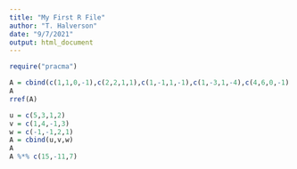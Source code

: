 ```yaml
---
title: "My First R File"
author: "T. Halverson"
date: "9/7/2021"
output: html_document
---
```


```r
require("pracma")
```
```r
A = cbind(c(1,1,0,-1),c(2,2,1,1),c(1,-1,1,-1),c(1,-3,1,-4),c(4,6,0,-1))
A
rref(A)
```
```r
u = c(5,3,1,2)
v = c(1,4,-1,3)
w = c(-1,-1,2,1)
A = cbind(u,v,w)
A
A %*% c(15,-11,7)
```

